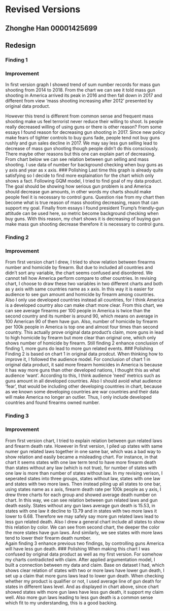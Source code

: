 # Revised Versions
## Zhonghe Han 00001425699
## Redesign
### Finding 1
### Improvement
In first version graph I showed trend of sum number records for mass gun shooting from 2014 to 2018. From the chart we can see it told mass gun shooting in America arrived its peak in 2016 and then fall down in 2017 and different from view 'mass shooting increasing after 2012' presented by original data product.

However this trend is different from common sense and frequent mass shooting make us feel terrorist never reduce their willing to shoot. Is people really decreased willing of using guns or there is other reason? From some essays I found reason for decreasing gun shooting in 2017. Since new policy make fears of tighter controls to buy guns fade, people tend not buy guns rushly and gun sales decline in 2017. We may say less gun selling lead to decrease of mass gun shooting though people didn't do this consciously. There maybe other reasons but this one can explain part of decreasing. From chart below we can see relation between gun selling and mass shooting. I use data of number for background checking when buy guns as y axis and year as x axis.
### Polishing
Last time this graph is already quite satisfying so I decide to find more explaination for the chart which only shows a fact. Following GQM model, I tried to find goal of my data product. The goal should be showing how serious gun problem is and America should decrease gun amounts, in other words my charts should make people feel it is necessary to control guns. Question rise from my chart then become what is true reason of mass shooting decreasing, reaon that can support my goal. Finally from essays I found president Trump's friendly-gun attitude can be used here, so metric become background checking when buy guns. With this reason, my chart shows it is decreasing of buying gun make mass gun shooting decrease therefore it is necessary to control guns.

### Finding 2
### Improvement
From first version chart I drew, I tried to show relation between firearms number and homicide by firearm. But due to included all countries and didn't sort any variable, the chart seems confused and disordered. We cannot tell how America perform compare to other countries. 
In revising chart, I choose to draw these two variables in two different charts and both as y axis with same countries name as x axis. In this way it is easier for audience to see gun amount and homicide by firearm among countries. Also I only use developed countries instead all countries, for I think America is a developed country also can make chart more clear. From this chart, we can see average firearms per 100 people in America is twice than the second country and its number is around 90, which means on average in 100 American 90 of them have gun. Also, number of homicide by firearm per 100k people in America is top one and almost four times than second country. This actually prove original data product's claim, more guns in lead to high homicide by firearm but more clear than original one, which only shows number of homicide by firearm. 
Still finding 2 enhance conclusion of finding 1, more guns do lead to more gun related events. 
### Polishing
Finding 2 is based on chart 1 in original data prodcut. When thinking how to improve it, I followed the audience model. For conclusion of chart 1 in original data product, it said more firearm homicides in America is because it has way more guns than other developed nations, I thought this as what audience 'want'. According to this, I think audience 'need' metrics such as guns amount in all developed countries. Also I should avoid what audience 'fear', that would be including other developing countries in chart, because as we known some developing countries are war countries and their data will make America no longer an outlier. Thus, I only include developed countries and found firearms owned number. 

### Finding 3
### Improvement
From first version chart, I tried to explain relation between gun related laws and firearm death rate. However in first version, I piled up states with same numer gun related laws together in one same bar, which was a bad way to show relation and easily became a misleading chart. For instance, in that chart it seems states with one law term tend to have more firearm death than states without any law (which is not true), for number of states with one law is more than number of states without law.
In my revising verison, I seperated states into three groups, states without law, states with one law and states with two more laws. Then instead piling up all states to one bar, using states name as x axis, firearm death rate per 100k people as y axis, I drew three charts for each group and showed average death number on chart. In this way, we can see relation between gun related laws and gun death easily. States without any gun laws average gun death is 15.53, in states with one law it decline to 13.79 and in states with two more laws it lower to 6.68. Therefore we may safely say more gun related laws lead to less gun related death. Also I drew a general chart include all states to show this relation by color. We can see from second chart, the deeper the color the more states have gun laws. And similarly, we see states with more laws tend to lower their firearm death number.  
Again finding 3 enhance previous two findings, by controlling guns America will have less gun death.
### Polishing
When making this chart I was confused by original data product as well as my first version. For somehow my charts contradicted with claim. After applied argumentation model, I built a connection between my data and claim. Base on dataset I had, which shows clear relation of states with two or more laws have lower gun death, I set up a claim that more guns laws lead to lower gun death. When checking whether my product is qualifier or not, I used average line of gun death for states in different laws level. And as displayed in chart above, since chart showed states with more gun laws have less gun death, it support my claim well. Also more gun laws leading to less gun death is a common sense which fit to my understanding, this is a good backing. 